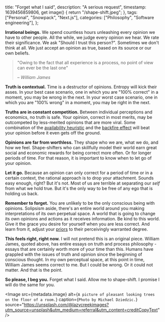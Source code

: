   title: "Forget what I said",
  description: "A serious request",
  timestamp: 1639456859806,
  get image() {
    return "/shape-shift.jpeg";
  },
  tags: ["Personal", "Snowpack", "Next.js"],
  categories: ["Philosophy", "Software engineering"],
};


**Irrational beings.** We spend countless hours unleashing every opinion we have to other people.
All the while, we judge every opinion we hear. We rate their significance. We ask "Should I trust
this person?". Sometimes we don't think at all. We just accept an opinion as true, based on its
source or our own beliefs.

> "Owing to the fact that all experience is a process, no point of view can ever be the last one"
>
> &ndash; _William James_

**Truth is contextual.** Time is a destructor of opinions. Entropy will kick their asses.
In your best case scenario, one in which you are "100% correct" in a moment, you may be wrong
in the next. In your worst case scenario, one in which you are "100% wrong" in a moment, you
may be right in the next.

**Truths are in constant competition.** Between individual perceptions and economics, no truth
is safe. Your opinion, correct in most merits, may be outcompeted by less-merited opinions
that are more viral. Some combination of the [availability heuristic](https://en.wikipedia.org/wiki/Availability_heuristic)
and the [backfire effect](https://en.wikipedia.org/wiki/Confirmation_bias#backfire_effect) will beat
your opinion before it even gets off the ground.

**Opinions are far from worthless.** They shape who we are, what we do, and how we feel.
Shape-shifters who can skillfully model their world earn great social and economic rewards
for being correct more often. Or for longer periods of time. For that reason, it is important
to know when to let go of your opinion.

**Let it go.** Because an opinion can only correct for a period of time or in a certain context,
the rational approach is to drop your attachment. Sounds easy enough, right? But it's not. Most
of us are terrible at separating our _self_ from what we hold true. But it's the only way to be
free of any ego that is holding us back.

**Remember to forget.** You are unlikely to be the only conscious being with opinions. Solipsism
aside, there's an entire world around you making interpretations of its own perpetual space. A
world that is going to change its own opinions and actions as it receives information. Be kind to
this world. Give it the grace you desire for yourself when you are less correct. And learn from it,
adjust your [priors](https://en.wikipedia.org/wiki/Prior_probability) to their perceivingly
warranted degree.

**This feels right, right now.** I will not pretend this is an original piece. William James,
quoted above, has entire essays on truth and process philosophy - essays that are certainly worth
more of your time than this. Humans have grappled with the issues of truth and opinion since the
beginning of conscious thought. In my own perceptual space, at this point in time, William James
seems correct to me. But I could be wrong. Or it could not matter. And that is the point.

**So please, I beg you.** Forget what I said. Allow me to shape-shift. I promise I will
do the same for you.

<Image
  src={metadata.image}
  alt={`A picture of pleasant looking trees on the floor of a room.`}
  caption={`Photo by Michael Dziedzic.`}
  source="https://unsplash.com/@lazycreekimages?utm_source=unsplash&utm_medium=referral&utm_content=creditCopyText"
/>
